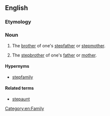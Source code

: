 ==English==

===Etymology===
{{prefix|step|uncle|lang=en}}

===Noun===
{{en-noun}}

# {{context|rare|lang=en}} The [[brother]] of one's [[stepfather]] or [[stepmother]].
# {{context|rare|lang=en}} The [[stepbrother]] of one's [[father]] or [[mother]].

====Hypernyms====
*[[stepfamily]]

====Related terms====
* [[stepaunt]]
[[Category:en:Family]]